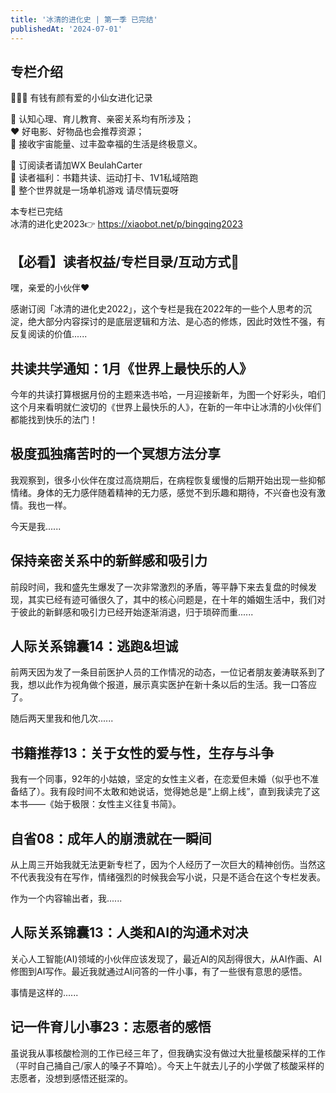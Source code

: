 ```yaml
---
title: '冰清的进化史 | 第一季 已完结'
publishedAt: '2024-07-01'
---
```


## 专栏介绍

🧚🏻‍♀️ 有钱有颜有爱的小仙女进化记录  
  
🎯 认知心理、育儿教育、亲密关系均有所涉及；  
❤ 好电影、好物品也会推荐资源；  
🌹 接收宇宙能量、过丰盈幸福的生活是终极意义。  
  
🔮 订阅读者请加WX BeulahCarter   
🎢 读者福利：书籍共读、运动打卡、1V1私域陪跑  
🦄 整个世界就是一场单机游戏 请尽情玩耍呀  
  
本专栏已完结  
冰清的进化史2023👉 https://xiaobot.net/p/bingqing2023

## 【必看】读者权益/专栏目录/互动方式🎀
嘿，亲爱的小伙伴❤

感谢订阅「冰清的进化史2022」，这个专栏是我在2022年的一些个人思考的沉淀，绝大部分内容探讨的是底层逻辑和方法、是心态的修炼，因此时效性不强，有反复阅读的价值......

## 共读共学通知：1月《世界上最快乐的人》
今年的共读打算根据月份的主题来选书哈，一月迎接新年，为图一个好彩头，咱们这个月来看明就仁波切的《世界上最快乐的人》，在新的一年中让冰清的小伙伴们都能找到快乐的法门！

## 极度孤独痛苦时的一个冥想方法分享
我观察到，很多小伙伴在度过高烧期后，在病程恢复缓慢的后期开始出现一些抑郁情绪。身体的无力感伴随着精神的无力感，感觉不到乐趣和期待，不兴奋也没有激情。我也一样。

今天是我......

## 保持亲密关系中的新鲜感和吸引力
前段时间，我和盛先生爆发了一次非常激烈的矛盾，等平静下来去复盘的时候发现，其实已经有迹可循很久了，其中的核心问题是，在十年的婚姻生活中，我们对于彼此的新鲜感和吸引力已经开始逐渐消退，归于琐碎而重......

## 人际关系锦囊14：逃跑&amp;坦诚
前两天因为发了一条目前医护人员的工作情况的动态，一位记者朋友姜涛联系到了我，想以此作为视角做个报道，展示真实医护在新十条以后的生活。我一口答应了。

随后两天里我和他几次......

## 书籍推荐13：关于女性的爱与性，生存与斗争
我有一个同事，92年的小姑娘，坚定的女性主义者，在恋爱但未婚（似乎也不准备结了）。我有段时间不太敢和她说话，觉得她总是“上纲上线”，直到我读完了这本书——《始于极限：女性主义往复书简》。

## 自省08：成年人的崩溃就在一瞬间
从上周三开始我就无法更新专栏了，因为个人经历了一次巨大的精神创伤。当然这不代表我没有在写作，情绪强烈的时候我会写小说，只是不适合在这个专栏发表。

作为一个内容输出者，我......

## 人际关系锦囊13：人类和AI的沟通术对决
关心人工智能(AI)领域的小伙伴应该发现了，最近AI的风刮得很大，从AI作画、AI修图到AI写作。最近我就通过AI问答的一件小事，有了一些很有意思的感悟。

事情是这样的......

## 记一件育儿小事23：志愿者的感悟
虽说我从事核酸检测的工作已经三年了，但我确实没有做过大批量核酸采样的工作（平时自己捅自己/家人的嗓子不算哈）。今天上午就去儿子的小学做了核酸采样的志愿者，没想到感悟还挺深的。




